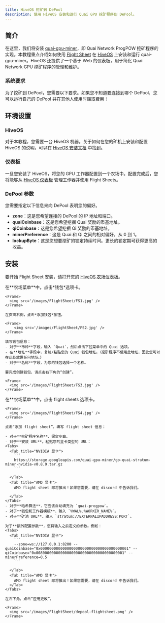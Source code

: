 ```yaml
---
title: HiveOS 挖矿到 DePool
description: 使用 HiveOS 安装和运行 Quai GPU 挖矿程序到 DePool。
---
```


## 简介

在这里，我们将安装 [quai-gpu-miner](https://github.com/dominant-strategies/quai-gpu-miner)，即 Quai Network ProgPOW 挖矿程序的实现。本教程重点介绍如何使用 [Flight Sheet](https://hiveon.com/knowledge-base/guides/fs/) 在 [HiveOS](https://hiveon.com/os/) 上安装和运行 quai-gpu-miner。HiveOS 还提供了一个基于 Web 的仪表板，用于简化 Quai Network GPU 挖矿程序的管理和维护。

### 系统要求

为了挖矿到 DePool，您需要以下要求。如果您不知道要连接到哪个 DePool，您可以运行自己的 DePool 并在其他人使用时赚取费用！

<CardGroup cols={3}>
	<Card
		title='运行 DePool 的节点 URL'
		href='/guides/client/dePool'
		icon='computer'
	/>
	<Card
		title='HiveOS 机器'
		icon='hive'
	/>
	<Card
		title='NVIDIA 或 AMD GPU'
		icon='microchip'
	/>
	<Card
		title='4GB+ 内存'
		icon='usb-drive'
	/>
</CardGroup>

## 环境设置

### HiveOS

对于本教程，您需要一台 HiveOS 机器。关于如何在您的矿机上安装和配置 HiveOS 的说明，可以在 [HiveOS 安装文档](https://hiveon.com/install/) 中找到。

### 仪表板

一旦您安装了 HiveOS，将您的 GPU 工作器配置到一个农场中。配置完成后，您将能够从 [HiveOS 仪表板](https://hiveon.com/knowledge-base/getting_started/start_dashboard_setup/) 管理工作器并使用 Flight Sheets。

### DePool 参数

您需要指定以下信息来向 DePool 表明您的偏好。

- **zone**：这是您希望连接的 DePool 的 IP 地址和端口。
- **quaiCoinbase**：这是您希望挖掘 Quai 奖励的币基地址。
- **qiCoinbase**：这是您希望挖掘 Qi 奖励的币基地址。
- **minerPreference**：这是 Quai 和 Qi 之间的相对偏好，从 0 到 1。
- **lockupByte**：这是您想要挖矿的锁定持续时间。更长的锁定期可获得更高的收益。

## 安装

要开始 Flight Sheet 安装，请打开您的 [HiveOS 农场仪表板](https://the.hiveos.farm/)。

<Steps>
  <Step title="添加钱包">
    在**农场菜单**中，点击*钱包*选项卡。

    <Frame>
      <img src='/images/FlightSheet/FS1.jpg' />
    </Frame>

    在页面右侧，点击*添加钱包*按钮。

    <Frame>
        <img src='/images/FlightSheet/FS2.jpg' />
    </Frame>

    填写钱包信息：
    - 对于**币种**字段，输入 `Quai`，然后点击下拉菜单中的 Quai 选项。
    - 在**地址**字段中，复制/粘贴您的 Quai 钱包地址。（挖矿程序不使用此地址，因此您可以在此处放置任何地址。）
    - 对于**名称**字段，为您的钱包选择一个名称。

    要完成创建钱包，请点击右下角的“创建”。

    <Frame>
      <img src='/images/FlightSheet/FS3.jpg' />
    </Frame>

  </Step>
  <Step title="添加 Flight Sheet">
    在**农场菜单**中，点击 flight sheets 选项卡。

    <Frame>
      <img src='/images/FlightSheet/FS4.jpg' />
    </Frame>

    点击“添加 flight sheet”。填写 flight sheet 信息：

    - 对于**挖矿程序名称**，保留空白。
    - 对于**安装 URL**，粘贴您的显卡类型的 URL：
    <Tabs>
      <Tab title="NVIDIA 显卡">
        ```
        https://storage.googleapis.com/quai-gpu-miner/go-quai-stratum-miner-nvidia-v0.8.0.tar.gz
        ```

      </Tab>
      <Tab title="AMD 显卡">
        AMD flight sheet 即将推出！如果您需要，请在 discord 中告诉我们。

      </Tab>
    </Tabs>
    - 对于**哈希算法**，它应该自动填充为 `quai-progpow`。
    - 对于**钱包和工作器模板**，输入 `%WAL%.%WORKER_NAME%`。
    - 对于**矿池 URL**，输入 `stratum://EXTERNALIPADDRESS:PORT`。

    对于**额外配置参数**，您将输入之前定义的参数。例如：
    <Tabs>
      <Tab title="NVIDIA 显卡">
        ```
        --zone=ws://127.0.0.1:8200 --quaiCoinbase="0x0000000000000000000000000000000000000001" --qiCoinbase="0x0080000000000000000000000000000000000001" --minerPreference=0.5
        ```

      </Tab>
      <Tab title="AMD 显卡">
        AMD flight sheet 即将推出！如果您需要，请在 discord 中告诉我们。
      </Tab>
    </Tabs>

    在右下角，点击“应用更改”。

    <Frame>
      <img src='/images/FlightSheet/depool-flightsheet.png' />
    </Frame>

  </Step>

</Steps>
